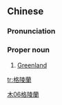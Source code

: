 {{also|格陵兰}}
==Chinese==
{{zh-forms|s=格陵兰|gloss=-}}

===Pronunciation===
{{zh-pron
|m=Gélínglán
|c=gaak3 ling4 laan4
|mn=qz:Kiak-lêng-lân/xm,zz:Kek-lêng-lân
|cat=pn
}}

===Proper noun===
{{zh-proper noun}}

# [[Greenland]]

[[Category:zh:Islands|木06格陵蘭]]

[[tr:格陵蘭]]